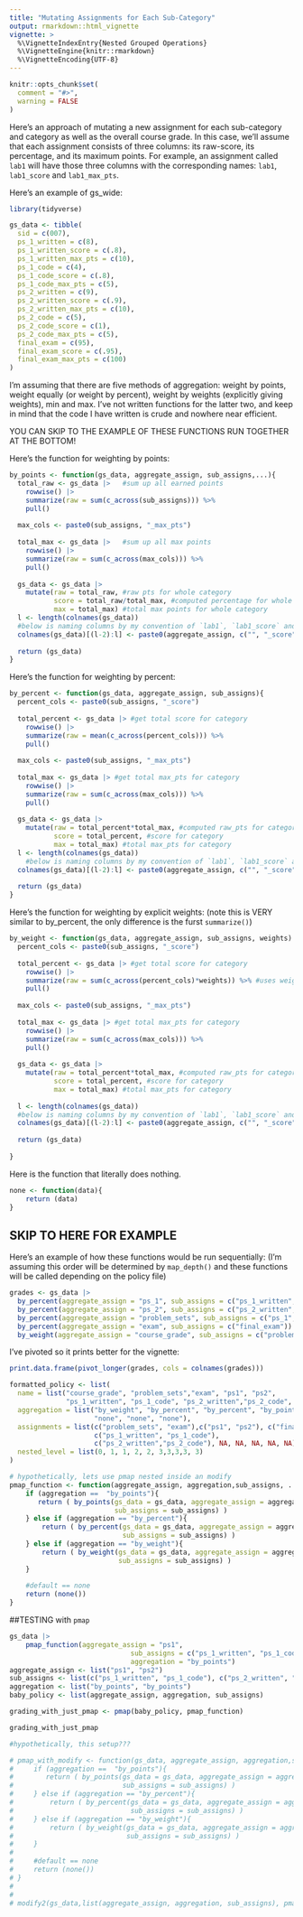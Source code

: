 ```yaml
---
title: "Mutating Assignments for Each Sub-Category"
output: rmarkdown::html_vignette
vignette: >
  %\VignetteIndexEntry{Nested Grouped Operations}
  %\VignetteEngine{knitr::rmarkdown}
  %\VignetteEncoding{UTF-8}
---
```


```r
knitr::opts_chunk$set(
  comment = "#>",
  warning = FALSE
)
```

Here's an approach of mutating a new assignment for each sub-category and category as well as the overall course grade. In this case, we'll assume that each assignment consists of three columns: its raw-score, its percentage, and its maximum points. For example, an assignment called `lab1` will have those three columns with the corresponding names: `lab1`, `lab1_score` and `lab1_max_pts`.

Here's an example of gs_wide:

```r
library(tidyverse)

gs_data <- tibble(
  sid = c(007),
  ps_1_written = c(8),
  ps_1_written_score = c(.8),
  ps_1_written_max_pts = c(10),
  ps_1_code = c(4),
  ps_1_code_score = c(.8),
  ps_1_code_max_pts = c(5),
  ps_2_written = c(9),
  ps_2_written_score = c(.9),
  ps_2_written_max_pts = c(10),
  ps_2_code = c(5),
  ps_2_code_score = c(1),
  ps_2_code_max_pts = c(5),
  final_exam = c(95),
  final_exam_score = c(.95),
  final_exam_max_pts = c(100)
)
```

I'm assuming that there are five methods of aggregation: weight by points, weight equally (or weight by percent), weight by weights (explicitly giving weights), min and max. I've not written functions for the latter two, and keep in mind that the code I have written is crude and nowhere near efficient.

YOU CAN SKIP TO THE EXAMPLE OF THESE FUNCTIONS RUN TOGETHER AT THE BOTTOM!

Here's the function for weighting by points:

```r
by_points <- function(gs_data, aggregate_assign, sub_assigns,...){
  total_raw <- gs_data |>   #sum up all earned points
    rowwise() |>
    summarize(raw = sum(c_across(sub_assigns))) %>%
    pull()
  
  max_cols <- paste0(sub_assigns, "_max_pts")
  
  total_max <- gs_data |>   #sum up all max points
    rowwise() |>
    summarize(raw = sum(c_across(max_cols))) %>%
    pull()
  
  gs_data <- gs_data |>
    mutate(raw = total_raw, #raw pts for whole category
           score = total_raw/total_max, #computed percentage for whole category
           max = total_max) #total max points for whole category
  l <- length(colnames(gs_data))
  #below is naming columns by my convention of `lab1`, `lab1_score` and `lab1_max_pts`
  colnames(gs_data)[(l-2):l] <- paste0(aggregate_assign, c("", "_score", "_max_pts"))
  
  return (gs_data)
}
```

Here's the function for weighting by percent:

```r
by_percent <- function(gs_data, aggregate_assign, sub_assigns){
  percent_cols <- paste0(sub_assigns, "_score")
  
  total_percent <- gs_data |> #get total score for category
    rowwise() |>
    summarize(raw = mean(c_across(percent_cols))) %>%
    pull()
  
  max_cols <- paste0(sub_assigns, "_max_pts")
  
  total_max <- gs_data |> #get total max_pts for category
    rowwise() |>
    summarize(raw = sum(c_across(max_cols))) %>%
    pull()
  
  gs_data <- gs_data |>
    mutate(raw = total_percent*total_max, #computed raw_pts for category
           score = total_percent, #score for category
           max = total_max) #total max_pts for category
  l <- length(colnames(gs_data))
    #below is naming columns by my convention of `lab1`, `lab1_score` and `lab1_max_pts`
  colnames(gs_data)[(l-2):l] <- paste0(aggregate_assign, c("", "_score", "_max_pts"))
  
  return (gs_data)
}
```

Here's the function for weighting by explicit weights: (note this is VERY similar to by_percent, the only difference is the furst `summarize()`)

```r
by_weight <- function(gs_data, aggregate_assign, sub_assigns, weights) {
  percent_cols <- paste0(sub_assigns, "_score")
  
  total_percent <- gs_data |> #get total score for category
    rowwise() |>
    summarize(raw = sum(c_across(percent_cols)*weights)) %>% #uses weights
    pull()
  
  max_cols <- paste0(sub_assigns, "_max_pts")
  
  total_max <- gs_data |> #get total max_pts for category
    rowwise() |>
    summarize(raw = sum(c_across(max_cols))) %>%
    pull()
  
  gs_data <- gs_data |>
    mutate(raw = total_percent*total_max, #computed raw_pts for category
           score = total_percent, #score for category
           max = total_max) #total max_pts for category
  
  l <- length(colnames(gs_data))
  #below is naming columns by my convention of `lab1`, `lab1_score` and `lab1_max_pts`
  colnames(gs_data)[(l-2):l] <- paste0(aggregate_assign, c("", "_score", "_max_pts"))
  
  return (gs_data)
  
}
```


Here is the function that literally does nothing.
```r
none <- function(data){
    return (data)
}
```


## SKIP TO HERE FOR EXAMPLE

Here's an example of how these functions would be run sequentially: (I'm assuming this order will be determined by `map_depth()` and these functions will be called depending on the policy file)

```r
grades <- gs_data |>
  by_percent(aggregate_assign = "ps_1", sub_assigns = c("ps_1_written", "ps_1_code") ) |>
  by_percent(aggregate_assign = "ps_2", sub_assigns = c("ps_2_written", "ps_2_code") ) |>
  by_percent(aggregate_assign = "problem_sets", sub_assigns = c("ps_1", "ps_2")) |>
  by_percent(aggregate_assign = "exam", sub_assigns = c("final_exam")) |>
  by_weight(aggregate_assign = "course_grade", sub_assigns = c("problem_sets", "exam"), weights = c(0.6, 0.4))

```

I've pivoted so it prints better for the vignette:
```r
print.data.frame(pivot_longer(grades, cols = colnames(grades)))
```


```r
formatted_policy <- list(
  name = list("course_grade", "problem_sets","exam", "ps1", "ps2", 
              "ps_1_written", "ps_1_code", "ps_2_written","ps_2_code", "final_exam"),
  aggregation = list("by_weight", "by_percent", "by_percent", "by_points", "by_points", "none", "none", 
                     "none", "none", "none"),
  assignments = list(c("problem_sets", "exam"),c("ps1", "ps2"), c("final_exam"), 
                     c("ps_1_written", "ps_1_code"), 
                     c("ps_2_written","ps_2_code"), NA, NA, NA, NA, NA),
  nested_level = list(0, 1, 1, 2, 2, 3,3,3,3, 3)
)

# hypothetically, lets use pmap nested inside an modify
pmap_function <- function(aggregate_assign, aggregation,sub_assigns, ...){
    if (aggregation ==  "by_points"){
       return ( by_points(gs_data = gs_data, aggregate_assign = aggregate_assign, 
                          sub_assigns = sub_assigns) )
    } else if (aggregation == "by_percent"){
        return ( by_percent(gs_data = gs_data, aggregate_assign = aggregate_assign, 
                            sub_assigns = sub_assigns) )
    } else if (aggregation == "by_weight"){
        return ( by_weight(gs_data = gs_data, aggregate_assign = aggregate_assign, 
                           sub_assigns = sub_assigns) )
    }
    
    #default == none
    return (none())
}
```
##TESTING with `pmap`
```r
gs_data |>
    pmap_function(aggregate_assign = "ps1", 
                              sub_assigns = c("ps_1_written", "ps_1_code"), 
                              aggregation = "by_points")
aggregate_assign <- list("ps1", "ps2")
sub_assigns <- list(c("ps_1_written", "ps_1_code"), c("ps_2_written", "ps_2_code"))
aggregation <- list("by_points", "by_points")
baby_policy <- list(aggregate_assign, aggregation, sub_assigns)

grading_with_just_pmap <- pmap(baby_policy, pmap_function)

grading_with_just_pmap

```

```r
#hypothetically, this setup???

# pmap_with_modify <- function(gs_data, aggregate_assign, aggregation,sub_assigns, ...){
#     if (aggregation ==  "by_points"){
#        return ( by_points(gs_data = gs_data, aggregate_assign = aggregate_assign, 
#                           sub_assigns = sub_assigns) )
#     } else if (aggregation == "by_percent"){
#         return ( by_percent(gs_data = gs_data, aggregate_assign = aggregate_assign, 
#                             sub_assigns = sub_assigns) )
#     } else if (aggregation == "by_weight"){
#         return ( by_weight(gs_data = gs_data, aggregate_assign = aggregate_assign, 
#                            sub_assigns = sub_assigns) )
#     }
#     
#     #default == none
#     return (none())
# }
# 
# 
# modify2(gs_data,list(aggregate_assign, aggregation, sub_assigns), pmap(list(~.x, unlist(~.y)), pmap_function))
```



